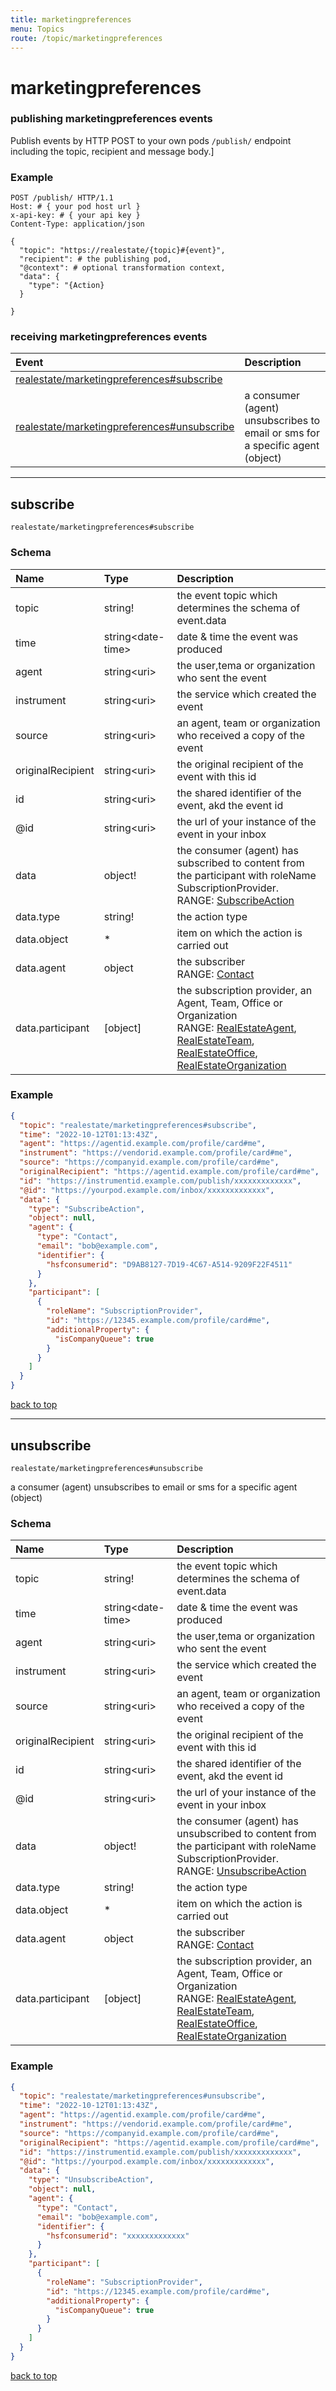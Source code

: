 ```yaml
---
title: marketingpreferences
menu: Topics
route: /topic/marketingpreferences
---
```


# marketingpreferences



### publishing marketingpreferences events
Publish events by HTTP POST to your own pods `/publish/` endpoint including the topic, recipient and message body.]



### Example
```http
POST /publish/ HTTP/1.1
Host: # { your pod host url }
x-api-key: # { your api key }
Content-Type: application/json

{
  "topic": "https://realestate/{topic}#{event}",
  "recipient": # the publishing pod,
  "@context": # optional transformation context,
  "data": {
    "type": "{Action}
  }

}
```


### receiving marketingpreferences events

| Event | Description |
| :---- | :---------- |
| [realestate/marketingpreferences#subscribe](#subscribe) |  |
| [realestate/marketingpreferences#unsubscribe](#unsubscribe) | a consumer (agent) unsubscribes to email or sms for a specific agent (object) |


---
## subscribe
```
realestate/marketingpreferences#subscribe
```





### Schema
| Name | Type | Description |
|:-----| :--- | :---------- |
| topic | string! | the event topic which determines the schema of event.data  |
| time | string&lt;date-time&gt;  | date & time the event was produced  |
| agent | string&lt;uri&gt;  | the user,tema or organization who sent the event  |
| instrument | string&lt;uri&gt;  | the service which created the event  |
| source | string&lt;uri&gt;  | an agent, team or organization who received a copy of the event  |
| originalRecipient | string&lt;uri&gt;  | the original recipient of the event with this id  |
| id | string&lt;uri&gt;  | the shared identifier of the event, akd the event id  |
| @id | string&lt;uri&gt;  | the url of your instance of the event in your inbox  |
| data | object! | the consumer (agent) has subscribed to content from the participant with roleName SubscriptionProvider. <br/>RANGE: [SubscribeAction](/types/SubscribeAction) |
| data.type | string! | the action type  |
| data.object | * | item on which the action is carried out  |
| data.agent | object | the subscriber <br/>RANGE: [Contact](/types/Contact) |
| data.participant | [object] | the subscription provider, an Agent, Team, Office or Organization <br/>RANGE: [RealEstateAgent](/types/RealEstateAgent), [RealEstateTeam](/types/RealEstateTeam), [RealEstateOffice](/types/RealEstateOffice), [RealEstateOrganization](/types/RealEstateOrganization) |

### Example
```json
{
  "topic": "realestate/marketingpreferences#subscribe",
  "time": "2022-10-12T01:13:43Z",
  "agent": "https://agentid.example.com/profile/card#me",
  "instrument": "https://vendorid.example.com/profile/card#me",
  "source": "https://companyid.example.com/profile/card#me",
  "originalRecipient": "https://agentid.example.com/profile/card#me",
  "id": "https://instrumentid.example.com/publish/xxxxxxxxxxxxx",
  "@id": "https://yourpod.example.com/inbox/xxxxxxxxxxxxx",
  "data": {
    "type": "SubscribeAction",
    "object": null,
    "agent": {
      "type": "Contact",
      "email": "bob@example.com",
      "identifier": {
        "hsfconsumerid": "D9AB8127-7D19-4C67-A514-9209F22F4511"
      }
    },
    "participant": [
      {
        "roleName": "SubscriptionProvider",
        "id": "https://12345.example.com/profile/card#me",
        "additionalProperty": {
          "isCompanyQueue": true
        }
      }
    ]
  }
}
```


[back to top](#)

---
## unsubscribe
```
realestate/marketingpreferences#unsubscribe
```

a consumer (agent) unsubscribes to email or sms for a specific agent (object)



### Schema
| Name | Type | Description |
|:-----| :--- | :---------- |
| topic | string! | the event topic which determines the schema of event.data  |
| time | string&lt;date-time&gt;  | date & time the event was produced  |
| agent | string&lt;uri&gt;  | the user,tema or organization who sent the event  |
| instrument | string&lt;uri&gt;  | the service which created the event  |
| source | string&lt;uri&gt;  | an agent, team or organization who received a copy of the event  |
| originalRecipient | string&lt;uri&gt;  | the original recipient of the event with this id  |
| id | string&lt;uri&gt;  | the shared identifier of the event, akd the event id  |
| @id | string&lt;uri&gt;  | the url of your instance of the event in your inbox  |
| data | object! | the consumer (agent) has unsubscribed to content from the participant with roleName SubscriptionProvider. <br/>RANGE: [UnsubscribeAction](/types/UnsubscribeAction) |
| data.type | string! | the action type  |
| data.object | * | item on which the action is carried out  |
| data.agent | object | the subscriber <br/>RANGE: [Contact](/types/Contact) |
| data.participant | [object] | the subscription provider, an Agent, Team, Office or Organization <br/>RANGE: [RealEstateAgent](/types/RealEstateAgent), [RealEstateTeam](/types/RealEstateTeam), [RealEstateOffice](/types/RealEstateOffice), [RealEstateOrganization](/types/RealEstateOrganization) |

### Example
```json
{
  "topic": "realestate/marketingpreferences#unsubscribe",
  "time": "2022-10-12T01:13:43Z",
  "agent": "https://agentid.example.com/profile/card#me",
  "instrument": "https://vendorid.example.com/profile/card#me",
  "source": "https://companyid.example.com/profile/card#me",
  "originalRecipient": "https://agentid.example.com/profile/card#me",
  "id": "https://instrumentid.example.com/publish/xxxxxxxxxxxxx",
  "@id": "https://yourpod.example.com/inbox/xxxxxxxxxxxxx",
  "data": {
    "type": "UnsubscribeAction",
    "object": null,
    "agent": {
      "type": "Contact",
      "email": "bob@example.com",
      "identifier": {
        "hsfconsumerid": "xxxxxxxxxxxxx"
      }
    },
    "participant": [
      {
        "roleName": "SubscriptionProvider",
        "id": "https://12345.example.com/profile/card#me",
        "additionalProperty": {
          "isCompanyQueue": true
        }
      }
    ]
  }
}
```


[back to top](#)
